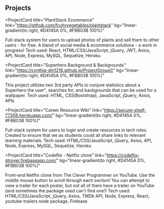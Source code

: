 ## Projects

<ProjectCard
  title="PlantStack Ecommerce"
  link="https://github.com/fruityvegetables/plantstack"
  bg="linear-gradient(to right, #D4145A 0%, #FBB03B 100%)"
>
  Full-stack system for users to upload photos of plants and sell them to other
  users - for free. A blend of social media & ecommerce solutions - a work in
  progress! Tech used: React, HTML/CSS/JavaScript, jQuery, JWT, Axios, API,
  Node, Express, MySQL, Sequelize, Heroku
</ProjectCard>

<ProjectCard
  title="Superhero Background & Backgrounds"
  link="https://cynthia-dm1216.github.io/ProjectGroup1/"
  bg="linear-gradient(to right, #D4145A 0%, #FBB03B 100%)"
>
  This project utilizes two 3rd party APIs to conjure statistics about a
  Superhero the user", searches for, and backgrounds that can be used for a
  wallpaper. Tech used: HTML, CSS(Bootstrap), JavaScript, jQuery, Axios, APIs
</ProjectCard>

<ProjectCard
  title="Career Resource Wiki"
  link="https://secure-shelf-77308.herokuapp.com/"
  bg="linear-gradient(to right, #D4145A 0%, #FBB03B 100%)"
>
  Full-stack system for users to login and create resources in tech roles.
  Created to ensure that we as students could all share links to relevant
  learning materials. Tech used: HTML/CSS/JavaScript, jQuery, Axios, API, Node,
  Express, MySQL, Sequelize, Heroku
</ProjectCard>

<ProjectCard
  title="Codeflix - Netflix clone"
  link="https://codeflix-gtroyer.firebaseapp.com/"
  bg="linear-gradient(to right, #D4145A 0%, #FBB03B 100%)"
>
  Front-end Netflix clone from The Clever Programmer on YouTube. Use the middle
  mouse button to scroll through each section! You can attempt to view a trailer
  for each poster, but not all of them have a trailer on YouTube (and sometimes
  the package used can't find one!) Tech used: HTML/CSS/JavaScript, jQuery,
  Axios, TMDb API, Node, Express, React, youtube-trailers node package, Firebase
</ProjectCard>
